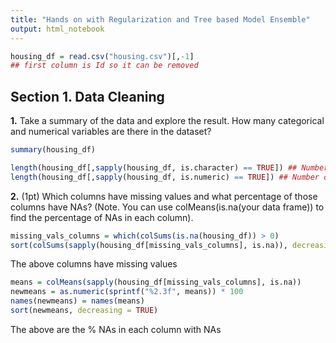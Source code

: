 ```yaml
---
title: "Hands on with Regularization and Tree based Model Ensemble"
output: html_notebook
---
```



```r
housing_df = read.csv("housing.csv")[,-1]
## first column is Id so it can be removed
```

## Section 1. Data Cleaning

__1.__ Take a summary of the data and explore the result. How many categorical and numerical variables are
there in the dataset?

```r
summary(housing_df)
```
```r
length(housing_df[,sapply(housing_df, is.character) == TRUE]) ## Number of categorical variables
length(housing_df[,sapply(housing_df, is.numeric) == TRUE]) ## Number of numerical variables
```

__2.__ (1pt) Which columns have missing values and what percentage of those columns have NAs? (Note.
You can use colMeans(is.na(your data frame)) to find the percentage of NAs in each column).
```r
missing_vals_columns = which(colSums(is.na(housing_df)) > 0)
sort(colSums(sapply(housing_df[missing_vals_columns], is.na)), decreasing = TRUE)
```
The above columns have missing values
```r
means = colMeans(sapply(housing_df[missing_vals_columns], is.na))
newmeans = as.numeric(sprintf("%2.3f", means)) * 100
names(newmeans) = names(means)
sort(newmeans, decreasing = TRUE)
```
The above are the % NAs in each column with NAs
